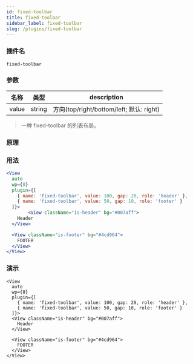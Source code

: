 ```yaml
---
id: fixed-toolbar
title: fixed-toolbar
sidebar_label: fixed-toolbar
slug: /plugins/fixed-toolbar
---
```


### 插件名

```config
fixed-toolbar
```

### 参数

| 名称  | 类型   | description                              |
| ----- | ------ | ---------------------------------------- |
| value | string | 方向(top/right/bottom/left; 默认: right) |

> 一种 fixed-toolbar 的列表布局。

### 原理


### 用法

```jsx
<View
  auto
  wp={8}
  plugin={[
    { name: 'fixed-toolbar', value: 100, gap: 20, role: 'header' },
    { name: 'fixed-toolbar', value: 50, gap: 10, role: 'footer' }
  ]}>
        <View className="is-header" bg="#007aff">
    Header
  </View>

  <View className="is-footer" bg="#4cd964">
    FOOTER
  </View>
</View>
```

### 演示

```tsx live
<View
  auto
  wp={8}
  plugin={[
    { name: 'fixed-toolbar', value: 100, gap: 20, role: 'header' },
    { name: 'fixed-toolbar', value: 50, gap: 10, role: 'footer' }
  ]}>
  <View className="is-header" bg="#007aff">
    Header
  </View>

  <View className="is-footer" bg="#4cd964">
    FOOTER
  </View>
</View>
```